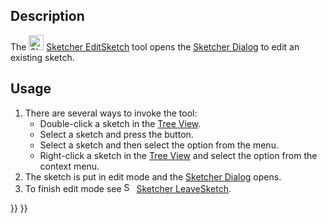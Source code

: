 <languages/>
<translate>

<!--T:10-->
{{Docnav
|[[Sketcher_NewSketch|Create sketch]]
|[[Sketcher_Dialog|Dialog]]
|[[Sketcher_Workbench|Sketcher]]
|IconL=Sketcher_NewSketch.svg‎‎
|IconR=
|IconC=Workbench_Sketcher.svg
}}

<!--T:1-->
{{GuiCommand
|Name=Sketcher EditSketch
|MenuLocation=Sketch → Edit sketch
|Workbenches=[[Sketcher_Workbench|Sketcher]], [[PartDesign_Workbench|PartDesign]]
|SeeAlso=[[Sketcher_LeaveSketch|Sketcher LeaveSketch]]
}}

==Description== <!--T:2-->

<!--T:6-->
The [[Image:Sketcher_EditSketch.svg|24px]] [[Sketcher_EditSketch|Sketcher EditSketch]] tool opens the [[Sketcher_Dialog|Sketcher Dialog]] to edit an existing sketch.

==Usage== <!--T:3-->

<!--T:7-->
# There are several ways to invoke the tool:
#* Double-click a sketch in the [[Tree_View|Tree View]].
#* Select a sketch and press the {{Button|[[Image:Sketcher_EditSketch.svg|16px]] [[Sketcher_EditSketch|Edit sketch]]}} button.
#* Select a sketch and then select the {{MenuCommand|Sketch → [[Image:Sketcher_EditSketch.svg|16px]] Edit sketch}} option from the menu.
#* Right-click a sketch in the [[Tree_View|Tree View]] and select the {{MenuCommand|Edit sketch}} option from the context menu.
# The sketch is put in edit mode and the [[Sketcher_Dialog|Sketcher Dialog]] opens.
# To finish edit mode see [[Image:Sketcher_LeaveSketch.svg|16px]] [[Sketcher_LeaveSketch|Sketcher LeaveSketch]].


<!--T:8-->
{{Docnav
|[[Sketcher_NewSketch|Create sketch]]
|[[Sketcher_Dialog|Dialog]]
|[[Sketcher_Workbench|Sketcher]]
|IconL=Sketcher_NewSketch.svg‎‎
|IconR=
|IconC=Workbench_Sketcher.svg
}}

</translate>
{{Sketcher_Tools_navi{{#translation:}}}}
{{Userdocnavi{{#translation:}}}}